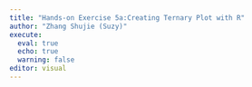 ```yaml
---
title: "Hands-on Exercise 5a:Creating Ternary Plot with R"
author: "Zhang Shujie (Suzy)"
execute: 
  eval: true
  echo: true
  warning: false
editor: visual
---
```

